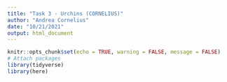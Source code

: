 ```yaml
---
title: "Task 3 - Urchins (CORNELIUS)"
author: "Andrea Cornelius"
date: "10/21/2021"
output: html_document
---
```


```r
knitr::opts_chunk$set(echo = TRUE, warning = FALSE, message = FALSE)
# Attach packages
library(tidyverse)
library(here)
```


